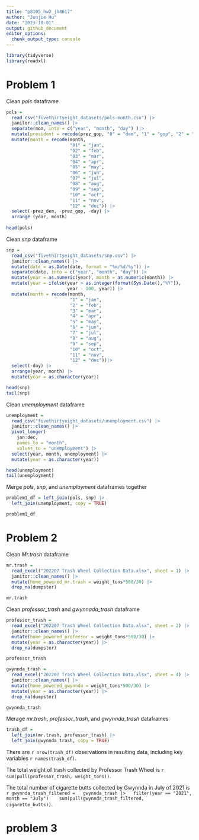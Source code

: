 ```yaml
---
title: "p8105_hw2_jh4617"
author: "Junjie Hu"
date: "2023-10-01"
output: github_document
editor_options: 
  chunk_output_type: console
---
```


```r
library(tidyverse)
library(readxl)
```

# Problem 1

Clean *pols* dataframe

```r
pols = 
  read_csv("fivethirtyeight_datasets/pols-month.csv") |>
  janitor::clean_names() |>
  separate(mon, into = c("year", "month", "day") )|>
  mutate(president = recode(prez_gop, "0" = "dem", "1" = "gop", "2" = "gop")) |>
  mutate(month = recode(month,
                        "01" = "jan",
                        "02" = "feb",
                        "03" = "mar",
                        "04" = "apr",
                        "05" = "may",
                        "06" = "jun",
                        "07" = "jul",
                        "08" = "aug",
                        "09" = "sep",
                        "10" = "oct",
                        "11" = "nov",
                        "12" = "dec")) |>
  select(-prez_dem, -prez_gop, -day) |>
  arrange (year, month)
    
head(pols)
```

Clean *snp* dataframe

```r
snp = 
  read_csv("fivethirtyeight_datasets/snp.csv") |>
  janitor::clean_names() |>
  mutate(date = as.Date(date, format = "%m/%d/%y")) |>
  separate(date, into = c("year", "month", "day")) |>
  mutate(year = as.numeric(year), month = as.numeric(month)) |>
  mutate(year = ifelse(year > as.integer(format(Sys.Date(),"%Y")),
                       year - 100, year)) |>
  mutate(month = recode(month,
                        "1" = "jan",
                        "2" = "feb",
                        "3" = "mar",
                        "4" = "apr",
                        "5" = "may",
                        "6" = "jun",
                        "7" = "jul",
                        "8" = "aug",
                        "9" = "sep",
                        "10" = "oct",
                        "11" = "nov",
                        "12" = "dec"))|>
  select(-day) |>
  arrange(year, month) |>
  mutate(year = as.character(year))

head(snp)
tail(snp)


```

Clean *unemployment* dataframe

```r
unemployment = 
  read_csv("fivethirtyeight_datasets/unemployment.csv") |>
  janitor::clean_names() |>
  pivot_longer(
    jan:dec, 
    names_to = "month",
    values_to = "unemployment") |> 
  select(year, month, unemployment) |>
  mutate(year = as.character(year))

head(unemployment)
tail(unemployment)
```

Merge *pols*, *snp*, and *unemployment* dataframes together

```r
problem1_df = left_join(pols, snp) |> 
  left_join(unemployment, copy = TRUE)

problem1_df
```




# Problem 2

Clean *Mr.trash* dataframe

```r
mr.trash = 
  read_excel("202207 Trash Wheel Collection Data.xlsx", sheet = 1) |>
  janitor::clean_names() |>
  mutate(home_powered_mr.trash = weight_tons*500/30) |>
  drop_na(dumpster)

mr.trash
```

Clean *professor_trash* and *gwynnada_trash* dataframe

```r
professor_trash = 
  read_excel("202207 Trash Wheel Collection Data.xlsx", sheet = 2) |>
  janitor::clean_names() |>
  mutate(home_powered_professor = weight_tons*500/30) |>
  mutate(year = as.character(year)) |>
  drop_na(dumpster)

professor_trash

gwynnda_trash = 
  read_excel("202207 Trash Wheel Collection Data.xlsx", sheet = 4) |>
  janitor::clean_names() |>
  mutate(home_powered_gwynnda = weight_tons*500/30) |>
  mutate(year = as.character(year)) |>
  drop_na(dumpster)

gwynnda_trash
```

Merage *mr.trash*, *professor_trash*, and *gwynnda_trash* dataframes

```r
trash_df =
  left_join(mr.trash, professor_trash) |>
  left_join(gwynnda_trash, copy = TRUE)
```

There are `r nrow(trash_df)` observations in resulting data, including key variables `r names(trash_df)`. 

The total weight of trash collected by Professor Trash Wheel is `r sum(pull(professor_trash, weight_tons))`. 

The total number of cigarette butts collected by Gwynnda in July of 2021 is 
`r gwynnda_trash_filtered =
  gwynnda_trash |>
  filter(year == "2021", month == "July") 
  sum(pull(gwynnda_trash_filtered, cigarette_butts)) `.
  
  
# problem 3

```r

```









